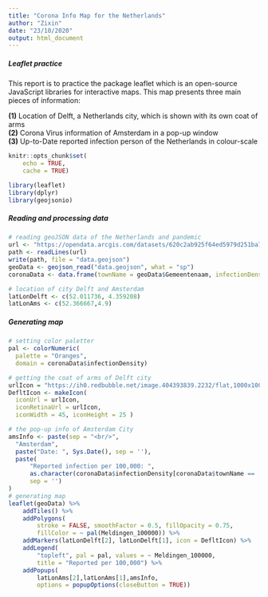 ```yaml
---
title: "Corona Info Map for the Netherlands"
author: "Zixin"
date: "23/10/2020"
output: html_document
---
```

<style type = "text/css">

h1,h4{
text-align: center
}
</style>

##### **Leaflet practice**
This report is to practice the package leaflet which is an open-source JavaScript libraries for interactive maps. This map presents three main pieces of information:  

**(1)** Location of Delft, a Netherlands city, which is shown with its own coat of arms  
**(2)** Corona Virus information of Amsterdam in a pop-up window  
**(3)** Up-to-Date reported infection person of the Netherlands in colour-scale  

```r
knitr::opts_chunk$set(
    echo = TRUE,
    cache = TRUE)

library(leaflet)
library(dplyr)
library(geojsonio)
```
##### **Reading and processing data**
```r
# reading geoJSON data of the Netherlands and pandemic
url <- "https://opendata.arcgis.com/datasets/620c2ab925f64ed5979d251ba7753b7f_0.geojson"
path <- readLines(url)
write(path, file = "data.geojson")
geoData <- geojson_read("data.geojson", what = "sp")
coronaData <- data.frame(townName = geoData$Gemeentenaam, infectionDensity = geoData$Meldingen_100000)

# location of city Delft and Amsterdam
latLonDelft <- c(52.011736, 4.359208)
latLonAms <- c(52.366667,4.9)
```
##### **Generating map**
```r
# setting color paletter
pal <- colorNumeric(
  palette = "Oranges",
  domain = coronaData$infectionDensity)

# getting the coat of arms of Delft city
urlIcon = "https://ih0.redbubble.net/image.404393839.2232/flat,1000x1000,075,f.u2.jpg"
DefltIcon <- makeIcon(
  iconUrl = urlIcon,
  iconRetinaUrl = urlIcon,
  iconWidth = 45, iconHeight = 25 )

# the pop-up info of Amsterdam City
amsInfo <- paste(sep = "<br/>",
  "Amsterdam",
  paste("Date: ", Sys.Date(), sep = ''),
  paste(
      "Reported infection per 100,000: ",
      as.character(coronaData$infectionDensity[coronaData$townName == 'Amsterdam']),
      sep = '')
)
# generating map
leaflet(geoData) %>%
    addTiles() %>%
    addPolygons(
        stroke = FALSE, smoothFactor = 0.5, fillOpacity = 0.75,
        fillColor = ~ pal(Meldingen_100000)) %>%
    addMarkers(latLonDelft[2], latLonDelft[1], icon = DefltIcon) %>%
    addLegend(
        "topleft", pal = pal, values = ~ Meldingen_100000,
        title = "Reported per 100,000") %>%
    addPopups(
        latLonAms[2],latLonAms[1],amsInfo,
        options = popupOptions(closeButton = TRUE))
```
    